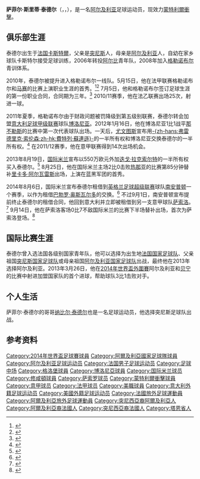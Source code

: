 {{noteTA
|G1=Football|G2=意甲|G3=uefa|G4=EPL
|1=zh-hans:泰德尔;zh-hk:泰達;zh-tw:泰德爾
|2=zh-hans:斯里蒂;zh-hk:施列迪;zh-tw:斯里蒂
|3=zh-hans:格勒诺布尔; zh-hk:格洛堡;zh-tw:格勒諾勃;
}}

{{Infobox football biography
| name = 萨菲尔·泰德尔<br>Saphir Taïder
| image = [[File:Algérie_-_Arménie_-_20140531_-_Saphir_Taider.jpg|250px]]
| fullname = Saphir Sliti Taïder
| height = {{height|m=1.80}}
| birth_date  = {{Birth date and age|1992|2|29|df=y}}
| birth_place = [[法国|法国]][[卡斯特爾_(塔恩省)|卡斯特爾]]
| currentclub = [[蒙特利爾衝擊|蒙特利爾衝擊]]
| clubnumber = 8
| position = [[中场|中场]]
| youthyears1 = 1998–2006
| youthyears2 = 2006–2008
| youthyears3 = 2008–2010
| youthclubs1 = 卡斯特尔
| youthclubs2 = [[US_Albi|阿尔比]]
| youthclubs3 = [[格勒诺布尔足球俱乐部|格勒诺布尔]]
| years1 = 2010–2011
| clubs1 = [[格勒诺布尔足球俱乐部|格勒诺布尔]]
| caps1 = 26
| goals1 = 1
| years2 = 2011–2013
| clubs2 = [[博洛尼亚足球俱乐部|博洛尼亚]]
| caps2 = 48
| goals2 = 3
| clubs3 = [[国际米兰足球俱乐部|国际米兰]]
| years3 = 2013–2015
| caps3 = 15
| goals3 = 1
| clubs4 = → [[南安普顿足球俱乐部|南安普顿]] (租借)
| years4 = 2014
| caps4 = 0
| goals4 = 0
| clubs5 = → [[萨索罗足球俱乐部|萨索洛]] (租借)
| years5 = 2014–2015
| caps5 = 0
| goals5= 0
| years6 = 2015–
| clubs6 = [[博洛尼亚足球俱乐部|博洛尼亚]]
| caps6 = 62
| goals6= 3
| years7 = 2018–
| clubs7 = → [[蒙特利尔冲击|蒙特利尔冲击]] (租借)
| caps7 = 65
| goals7 = 16
| nationalyears1 = 2010
| nationalteam1 = [[法国18岁以下国家足球队|法国U18]]
| nationalcaps1 = 2
| nationalgoals1 = 1
| nationalyears2 = 2010–2011
| nationalteam2 = [[法国19岁以下国家足球队|法国U19]]
| nationalcaps2 = 10
| nationalgoals2 = 2
| nationalyears3 = 2011–2013
| nationalteam3 = [[法国20岁以下国家足球队|法国U20]]
| nationalcaps3 = 3
| nationalgoals3 = 0
| nationalyears4 = 2013–
| nationalteam4 = [[阿尔及利亚国家足球队|阿尔及利亚]]
| nationalcaps4 = 38
| nationalgoals4 = 5
| pcupdate = 2018年3月1日
| ntupdate = 2018年3月1日
}}
'''萨菲尔·斯里蒂·泰德尔'''（'''{{rtl-lang|ar|سفير سليتي تايدر}}'''，{{lang|fr|'''Saphir Sliti Taïder'''}}，{{bd|1992年|1月12日|catIdx=Taider, Saphir Sliti}}），是一名[[阿尔及利亚|阿尔及利亚]]足球运动员，现效力[[蒙特利爾衝擊|蒙特利爾衝擊]]。

==俱乐部生涯==
泰德尔出生于[[法国|法国]][[卡斯特爾_(塔恩省)|卡斯特爾]]，父亲是[[突尼斯|突尼斯]]人，母亲是[[阿尔及利亚|阿尔及利亚]]人，自幼在家乡球队卡斯特尔接受足球训练，2006年转投[[US_Albi|阿尔比]]青年队，2008年加入[[格勒诺布尔足球俱乐部|格勒诺布尔]]青训体系。

2010年，泰德尔被提升进入格勒诺布尔一线队。5月15日，他在法甲联赛格勒诺布尔和[[马赛足球俱乐部|马赛]]的比赛上演职业生涯的首秀。<ref>{{cite news |title=Marseille v. Grenoble Match Report |url=http://www.lfp.fr/ligue1/feuille_match/45021 |work=Ligue de Football Professionnel |date=15 May 2010 |accessdate=15 May 2010}}</ref><ref>{{cite news |title=Saphir Taider titulaire contre l’OM |url=http://www.espoirsdufootball.com/11706-saphir-taider-titulaire-contre-lom.html |work=Espoirs du Football |date=15 May 2010 |accessdate=15 May 2010}}</ref> 7月5日，他和格勒诺布尔签订足球生涯的第一份职业合同，合同期为三年。<ref>{{cite news |title=Taïder passe pro |url=http://www.francefootball.fr/FF/breves2010/20100705_140217_taider-passe-pro.html |work=France Football |date=5 July 2010 |accessdate=5 July 2010 |deadurl=yes |archiveurl=https://web.archive.org/web/20100707062734/http://www.francefootball.fr/FF/breves2010/20100705_140217_taider-passe-pro.html |archivedate=2010-07-07}}</ref> 2010/11赛季，他在法乙联赛出场25次，射进一球。

2011年夏季，格勒诺布尔由于财政问题被罚降级到第五级别联赛，泰德尔转会加盟[[意大利足球甲级联赛|意大利足球甲级联赛]]球队[[博洛尼亚足球俱乐部|博洛尼亚]]。2012年1月16日，他在博洛尼亚1比1战平[[那不勒斯足球俱乐部|那不勒斯]]的比赛中第一次代表球队出场。一天后，[[尤文图斯足球俱乐部|尤文图斯]]宣布用[[費特列·蘇連遜|-{zh-hans:弗雷德里克·索伦森;zh-hk:費特列·蘇連遜}-]]的一半所有权和博洛尼亚交换泰德尔的一半所有权。<ref>{{cite web|url=http://www.juventus.com/wps/wcm/connect/c74c784c-da0f-4894-acff-36a25db908cb/Relazione+finanziara+semestrale+DEFINITIVA+ENG.pdf?MOD=AJPERES&CACHEID=c74c784c-da0f-4894-acff-36a25db908cb|title=Half-yearly financial report at 31 December 2011|date=29 March 2012|accessdate=18 June 2012|publisher=Juventus FC|deadurl=yes|archiveurl=https://web.archive.org/web/20150119124148/http://www.juventus.com/wps/wcm/connect/c74c784c-da0f-4894-acff-36a25db908cb/Relazione+finanziara+semestrale+DEFINITIVA+ENG.pdf?MOD=AJPERES&CACHEID=c74c784c-da0f-4894-acff-36a25db908cb|archivedate=2015-01-19}}</ref> 在2011/12赛季，他在意甲联赛得到14次出场机会。

2013年8月19日，[[国际米兰足球俱乐部|国际米兰]]宣布以550万欧元外加[[Diego_Laxalt|迭戈·拉克索尔特]]的一半所有权买入泰德尔。<ref>{{cite web|url=http://www.bbc.co.uk/sport/0/football/23778300|title=Algeria midfielder Saphir Taider joins Inter Milan|date=21 August 2013|accessdate=21 August 2013|publisher=BBC Sport}}</ref> 8月25日，他在国际米兰主场2比0击败[[热那亚板球与足球俱乐部|热那亚]]的比赛第85分钟替补[[里卡多·阿尔瓦雷斯|里卡多·阿尔瓦雷斯]]出场，上演在蓝黑军团的首秀。

2014年8月6日，国际米兰宣布泰德尔租借到[[英格兰足球超级联赛|英格兰足球超级联赛]]球队[[南安普顿足球俱乐部|南安普顿]]一个赛季，以作为租借[[巴勃罗·奥斯瓦尔多|巴勃罗·奥斯瓦尔多]]的交换。<ref>{{cite news |url=http://www.bbc.co.uk/sport/0/football/28664057 |title=Saphir Taider: Southampton swap Dani Osvaldo for Inter Milan star |publisher=[[BBC_Sport|BBC Sport]] |date=6 August 2014 |accessdate=6 August 2014 }}</ref> 不过9月1日，南安普顿宣布提前终止泰德尔的租借合同，他回到意大利并立即被租借到另一支意甲球队[[萨索罗足球俱乐部|萨索洛]]。<ref name="taiderleaves">{{cite news |url=http://www.bbc.com/sport/0/football/28992409 |title=Transfer deadline day: Saphir Taider leaves Southampton |publisher=BBC Sport |date=1 September 2014 |accessdate=1 September 2014 }}</ref> 9月14日，他在萨索洛客场0比7不敌国际米兰的比赛下半场替补出场，首次为萨索洛登场。<ref>{{cite news|title=Inter Milan 7-0 Sassuolo|url=http://www.bbc.co.uk/sport/0/football/29198823|accessdate=14 September 2014|work=BBC Sport|date=14 September 2014|archive-date=2014-09-15|archive-url=https://web.archive.org/web/20140915135537/http://www.bbc.co.uk/sport/0/football/29198823|dead-url=no}}</ref>

==国际比赛生涯==
泰德尔曾入选法国各级别国家青年队，他可以选择为出生地[[法国国家足球队|法国国家足球队]]、父亲祖国[[突尼斯国家足球队|突尼斯国家足球队]]或母亲祖国[[阿尔及利亚国家足球队|阿尔及利亚国家足球队]]出战，最终他在2013年选择阿尔及利亚。2013年3月26日，他在[[2014年世界盃外圍賽_(非洲區)|2014年世界盃外圍賽]]阿尔及利亚和[[贝宁国家足球队|贝宁]]的比赛中射进加盟国家队的首个进球，帮助球队3比1击败对手。

==个人生活==
萨菲尔·泰德尔的哥哥[[Nabil_Taïder|纳比尔·泰德尔]]也是一名足球运动员，他选择突尼斯足球队出战。

==参考资料==
{{reflist}}
<!--
==外部連結==
-->
{{2014年世界盃足球賽阿爾及利亞參賽名單}}
{{DEFAULTSORT:Taider, Saphir Sliti}}
[[Category:2014年世界盃足球賽球員|Category:2014年世界盃足球賽球員]]
[[Category:阿爾及利亞國家足球隊球員|Category:阿爾及利亞國家足球隊球員]]
[[Category:阿尔及利亚足球运动员|Category:阿尔及利亚足球运动员]]
[[Category:法国男子足球运动员|Category:法国男子足球运动员]]
[[Category:足球中场|Category:足球中场]]
[[Category:格洛堡球員|Category:格洛堡球員]]
[[Category:博洛尼亞球員|Category:博洛尼亞球員]]
[[Category:国际米兰球员|Category:国际米兰球员]]
[[Category:修咸頓球員|Category:修咸頓球員]]
[[Category:萨索罗球员|Category:萨索罗球员]]
[[Category:蒙特利爾衝擊球員|Category:蒙特利爾衝擊球員]]
[[Category:意甲球员|Category:意甲球员]]
[[Category:法甲球员|Category:法甲球员]]
[[Category:美職球員|Category:美職球員]]
[[Category:意大利外籍足球运动员|Category:意大利外籍足球运动员]]
[[Category:美國外籍足球运动员|Category:美國外籍足球运动员]]
[[Category:法國旅外足球運動員|Category:法國旅外足球運動員]]
[[Category:阿爾及利亞旅外足球運動員|Category:阿爾及利亞旅外足球運動員]]
[[Category:突尼西亞裔阿爾及利亞人|Category:突尼西亞裔阿爾及利亞人]]
[[Category:阿爾及利亞裔法國人|Category:阿爾及利亞裔法國人]]
[[Category:突尼西亞裔法國人|Category:突尼西亞裔法國人]]
[[Category:塔恩省人|Category:塔恩省人]]